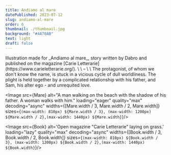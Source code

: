 ```yaml
---
title: Andiamo al mare
datePublished: 2023-07-12
slug: andiamo-al-mare
order: 6
thumbnail: ./thumbnail.jpg
background: "#4A78AB"
text: light
draft: false
---
```




<Slide class="col-one-three text-slide">
	Illustration made for _Andiamo al mare_, story written by Dabro and published on the magazine [Carie Letterarie](https://www.carieletterarie.org/).
	\
	\
	–
	\
	\
	The protagonist, of whom we don't know the name, is stuck in a vicious cycle of dull worldliness. The plight is held together by a complicated relationship with his father, and Sam, his alter ego - and unrequited love.
</Slide>

<Slide class="col-one-six text-center"><Image src={Mare} alt="A man walking on the beach with the shadow of his father. A woman walks with him." loading="eager" quality="max" decoding="async" widths={[Mare.width / 3, Mare.width / 2, Mare.width]}
						sizes={`(max-width: 810px) ${Mare.width / 3}, (max-width: 1200px) ${Mare.width / 2},(max-width: 1440px) ${Mare.width}`}/></Slide>

<Slide class="col-one-six text-center"><Image src={Book} alt='Open magazine "Carie Letterarie" laying on grass.' loading="lazy" quality="max" decoding="async" widths={[Book.width / 3, Book.width / 2, Book.width]}
						sizes={`(max-width: 810px) ${Book.width / 3}, (max-width: 1200px) ${Book.width / 2},(max-width: 1440px) ${Book.width}`}/></Slide>